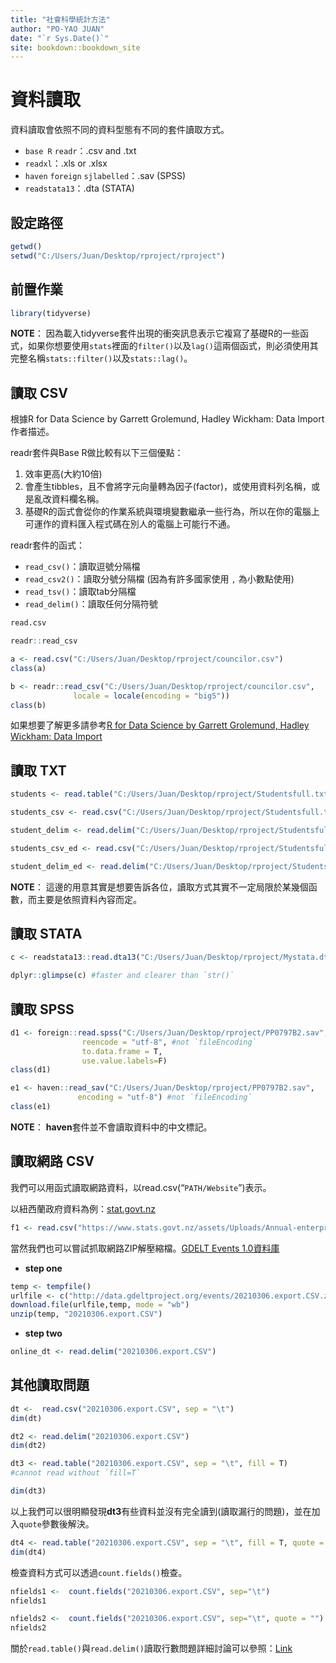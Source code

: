 ```yaml
--- 
title: "社會科學統計方法"
author: "PO-YAO JUAN"
date: "`r Sys.Date()`"
site: bookdown::bookdown_site
---
```


# 資料讀取
資料讀取會依照不同的資料型態有不同的套件讀取方式。

- `base R` `readr`：.csv and .txt
- `readxl`：.xls or .xlsx 
- `haven` `foreign` `sjlabelled`：.sav (SPSS)
- `readstata13`：.dta (STATA)


## 設定路徑
```r
getwd()
setwd("C:/Users/Juan/Desktop/rproject/rproject")
```

## 前置作業
```r
library(tidyverse)
```


**NOTE**： 因為載入tidyverse套件出現的衝突訊息表示它複寫了基礎R的一些函式，如果你想要使用`stats`裡面的`filter()`以及`lag()`這兩個函式，則必須使用其完整名稱`stats::filter()`以及`stats::lag()`。

## 讀取 CSV

根據R for Data Science by Garrett Grolemund, Hadley Wickham: Data Import作者描述。  


readr套件與Base R做比較有以下三個優點：


  1. 效率更高(大約10倍)
  2. 會產生tibbles，且不會將字元向量轉為因子(factor)，或使用資料列名稱，或是亂改資料欄名稱。
  3. 基礎R的函式會從你的作業系統與環境變數繼承一些行為，所以在你的電腦上可運作的資料匯入程式碼在別人的電腦上可能行不通。

readr套件的函式：


  - `read_csv()`：讀取逗號分隔檔
  - `read_csv2()`：讀取分號分隔檔 (因為有許多國家使用  `,`    為小數點使用)
  - `read_tsv()`：讀取tab分隔檔
  - `read_delim()`：讀取任何分隔符號
  
  
```r
read.csv
```


```r
readr::read_csv
```

```r
a <- read.csv("C:/Users/Juan/Desktop/rproject/councilor.csv")
class(a)
```


```r
b <- readr::read_csv("C:/Users/Juan/Desktop/rproject/councilor.csv", 
              locale = locale(encoding = "big5"))
class(b)
```

如果想要了解更多請參考[R for Data Science by Garrett Grolemund, Hadley Wickham: Data Import](https://r4ds.had.co.nz/data-import.html)

## 讀取 TXT

```r
students <- read.table("C:/Users/Juan/Desktop/rproject/Studentsfull.txt", header=T)
```
```r
students_csv <- read.csv("C:/Users/Juan/Desktop/rproject/Studentsfull.txt")
```
```r
student_delim <- read.delim("C:/Users/Juan/Desktop/rproject/Studentsfull.txt")
```
```r
students_csv_ed <- read.csv("C:/Users/Juan/Desktop/rproject/Studentsfull.txt", sep = "")
```
```r
student_delim_ed <- read.delim("C:/Users/Juan/Desktop/rproject/Studentsfull.txt", sep = "")
```

**NOTE**：  這邊的用意其實是想要告訴各位，讀取方式其實不一定局限於某幾個函數，而主要是依照資料內容而定。



## 讀取 STATA

```r
c <- readstata13::read.dta13("C:/Users/Juan/Desktop/rproject/Mystata.dta")
```


```r
dplyr::glimpse(c) #faster and clearer than `str()`
```

## 讀取 SPSS


```r
d1 <- foreign::read.spss("C:/Users/Juan/Desktop/rproject/PP0797B2.sav", 
                reencode = "utf-8", #not `fileEncoding`
                to.data.frame = T, 
                use.value.labels=F)
class(d1)
```


```r

e1 <- haven::read_sav("C:/Users/Juan/Desktop/rproject/PP0797B2.sav", 
               encoding = "utf-8") #not `fileEncoding` 
class(e1)
```



**NOTE**： **haven**套件並不會讀取資料中的中文標記。

## 讀取網路 CSV

我們可以用函式讀取網路資料，以read.csv("`PATH/Website`")表示。

以紐西蘭政府資料為例：[stat.govt.nz](https://www.stats.govt.nz/large-datasets/csv-files-for-download/)

```r
f1 <- read.csv("https://www.stats.govt.nz/assets/Uploads/Annual-enterprise-survey/Annual-enterprise-survey-2019-financial-year-provisional/Download-data/annual-enterprise-survey-2019-financial-year-provisional-size-bands-csv.csv")


```


當然我們也可以嘗試抓取網路ZIP解壓縮檔。[GDELT Events 1.0資料庫](http://data.gdeltproject.org/events/)


  - **step one** 

```r
temp <- tempfile()
urlfile <- c("http://data.gdeltproject.org/events/20210306.export.CSV.zip")
download.file(urlfile,temp, mode = "wb")
unzip(temp, "20210306.export.CSV")
```
  
  
  - **step two**
  
```r
online_dt <- read.delim("20210306.export.CSV")

```


## 其他讀取問題


```r
dt <-  read.csv("20210306.export.CSV", sep = "\t")
dim(dt)
```
```r
dt2 <- read.delim("20210306.export.CSV")
dim(dt2)
```

```r
dt3 <- read.table("20210306.export.CSV", sep = "\t", fill = T)
#cannot read without `fill=T`

dim(dt3)
```

以上我們可以很明顯發現**dt3**有些資料並沒有完全讀到(讀取漏行的問題)，並在加入`quote`參數後解決。

```r
dt4 <- read.table("20210306.export.CSV", sep = "\t", fill = T, quote = "")
dim(dt4)
```

檢查資料方式可以透過`count.fields()`檢查。

```r
nfields1 <-  count.fields("20210306.export.CSV", sep="\t")
nfields1
```

```r
nfields2 <-  count.fields("20210306.export.CSV", sep="\t", quote = "")
nfields2
```

關於`read.table()`與`read.delim()`讀取行數問題詳細討論可以參照：[Link](https://www.cnblogs.com/jessepeng/p/11445943.html)

